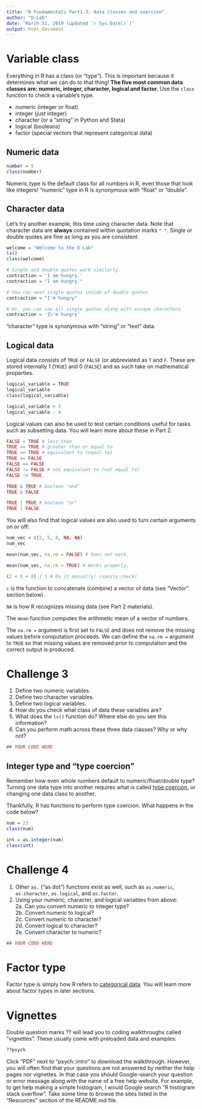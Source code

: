 ```yaml
---
title: "R Fundamentals Part1-3: data classes and coercion"
author: "D-Lab"
date: "March 31, 2019 (updated `r Sys.Date()`)"
output: html_document
---
```


# Variable class

Everything in R has a class (or "type"). This is important because it determines what we can do to that thing! **The five most common data classes are: numeric, integer, character, logical and factor.** Use the `class` function to check a variable's type. 

* numeric (integer or float)
* integer (just integer)
* character (or a "string" in Python and Stata)
* logical (booleans)
* factor (special vectors that represent categorical data)

## Numeric data

```r
number = 5
class(number)
```

Numeric type is the default class for all numbers in R, even those that look like integers! "numeric" type in R is synonymous with "float" or "double".  

## Character data

Let's try another example, this time using character data. Note that character data are **always** contained within quotation marks `" "`. Single or double quotes are fine as long as you are consistent. 

```r
welcome = "Welcome to the D-Lab"
ls()
class(welcome)

# Single and double quotes work similarly
contraction = 'I am hungry.'
contraction = "I am hungry."

# You can nest single quotes inside of double quotes
contraction = "I'm hungry"

# Or, you can use all single quotes along with escape characters
contraction = 'I\'m hungry'
```

"character" type is synonymous with "string" or "text" data. 

## Logical data

Logical data consists of `TRUE` or `FALSE` (or abbreviated as `T` and `F`. These are stored internally 1 (`TRUE`) and 0 (`FALSE`) and as such take on mathematical properties. 

```r
logical_variable = TRUE
logical_variable
class(logical_variable)

logical_variable + 2
logical_variable - 4
```

Logical values can also be used to test certain conditions useful for tasks such as subsetting data. You will learn more about these in Part 2.  

```r
FALSE < TRUE # less than
TRUE >= TRUE # greater than or equal to
TRUE == TRUE # equivalent to (equal to)
TRUE == FALSE
FALSE == FALSE
FALSE != FALSE # not equivalent to (not equal to)
FALSE != TRUE

TRUE & TRUE # boolean "and"
TRUE & FALSE

TRUE | TRUE # boolean "or"
TRUE | FALSE
```
You will also find that logical values are also used to turn certain arguments on or off: 

```r
num_vec = c(2, 5, 8, NA, NA)
num_vec

mean(num_vec, na.rm = FALSE) # Does not work. 

mean(num_vec, na.rm = TRUE) # Works properly. 

(2 + 5 + 8) / 3 # Do it manually! (sanity check)
```

`c` is the function to concatenate (combine) a vector of data (see "Vector" section below).  

`NA` is how R recognizes missing data (see Part 2 materials).  

The `mean` function computes the arithmetic mean of a vector of numbers. 

The `na.rm = ` argument is first set to `FALSE` and does not remove the missing values before computation proceeds. We can define the `na.rm = ` argument to `TRUE` so that missing values are removed prior to computation and the correct output is produced.  

# **Challenge 3**

1. Define two numeric variables.  
2. Define two character variables.  
3. Define two logical variables.  
4. How do you check what class of data these variables are?  
5. What does the `ls()` function do? Where else do you see this information?
6. Can you perform math across these three data classes? Why or why not? 

```r
## YOUR CODE HERE
```

## Integer type and "type coercion"

Remember how even whole numbers default to numeric/float/double type? Turning one data type into another requires what is called [type coercion](https://en.wikipedia.org/wiki/Type_conversion), or changing one data class to another. 

Thankfully, R has functions to perform type coercion. What happens in the code below?

```r
num = 23
class(num)

int = as.integer(num)
class(int)
```

# **Challenge 4**

1. Other `as.` ("as dot") functions exist as well, such as `as.numeric`, `as.character`, `as.logical`, and `as.factor`.  
2. Using your numeric, character, and logical variables from above:  
  2a. Can you convert numeric to integer type?  
  2b. Convert numeric to logical?  
  2c. Convert numeric to character?  
  2d. Convert logical to character?  
  2e. Convert character to numeric?  

```r
## YOUR CODE HERE
```

# Factor type

Factor type is simply how R refers to [categorical data](https://en.wikipedia.org/wiki/Categorical_variable). You will learn more about factor types in later sections.  

# Vignettes

Double question marks ?? will lead you to coding walkthroughs called "vignettes". These usually come with preloaded data and examples:  

```r
??psych
```

Click "PDF" next to "psych::intro" to download the walkthrough. However, you will often find that your questions are not answered by neither the help pages nor vignettes. In that case you should Google-search your question or error message along with the name of a free help website. For example, to get help making a simple histogram, I would Google search "R histogram stack overflow". Take some time to browse the sites listed in the "Resources" section of the README.md file. 

<div class="tocify-extend-page" data-unique="tocify-extend-page" style="height: 0;"></div>